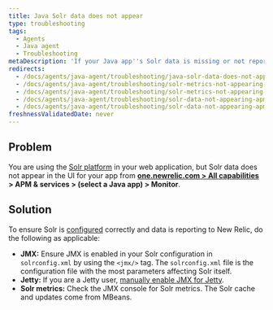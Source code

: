 ```yaml
---
title: Java Solr data does not appear
type: troubleshooting
tags:
  - Agents
  - Java agent
  - Troubleshooting
metaDescription: 'If your Java app''s Solr data is missing or not reporting to New Relic, follow these troubleshooting steps to ensure Solr is configured correctly.'
redirects:
  - /docs/agents/java-agent/troubleshooting/java-solr-data-does-not-appear
  - /docs/agents/java-agent/troubleshooting/solr-metrics-not-appearing-solr-tab
  - /docs/agents/java-agent/troubleshooting/solr-metrics-not-appearing-apm-solr-tab
  - /docs/agents/java-agent/troubleshooting/solr-data-not-appearing-apm-solr-tab
  - /docs/agents/java-agent/troubleshooting/solr-data-not-appearing-apm-solr-tab-java
freshnessValidatedDate: never
---
```


## Problem

You are using the [Solr platform](http://lucene.apache.org/solr/) in your web application, but Solr data does not appear in the <InlinePopover type="apm"/> UI for your app from <DNT>**[one.newrelic.com > All capabilities](https://one.newrelic.com/all-capabilities) > APM & services > (select a Java app) > Monitor**</DNT>.

## Solution

To ensure Solr is [configured](/docs/agents/java-agent/getting-started/compatibility-requirements-java-agent#other) correctly and data is reporting to New Relic, do the following as applicable:

* <DNT>**JMX:**</DNT> Ensure JMX is enabled in your Solr configuration in `solrconfig.xml` by using the `<jmx/>` tag. The `solrconfig.xml` file is the configuration file with the most parameters affecting Solr itself.
* <DNT>**Jetty:**</DNT> If you are a Jetty user, [manually enable JMX for Jetty](https://wiki.eclipse.org/Jetty/Tutorial/JMX#Enabling_JMXConnectorServer_for_Remote_Access).
* <DNT>**Solr metrics:**</DNT> Check the JMX console for Solr metrics. The Solr cache and updates come from MBeans.
